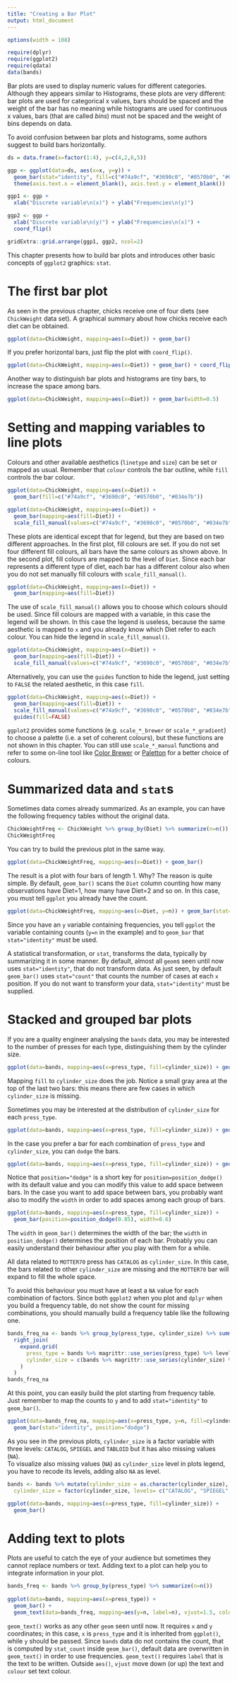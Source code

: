 ```yaml
---
title: "Creating a Bar Plot"
output: html_document
---
```


```r
options(width = 108)
```

```r
require(dplyr)
require(ggplot2)
require(qdata)
data(bands)
```

Bar plots are used to display numeric values for different categories. Although they appears similar to Histograms, these plots are very different: bar plots are used for categorical x values, bars should be spaced and the weight of the bar has no meaning while histograms are used for continuous x values, bars (that are called _bins_) must not be spaced and the weight of bins depends on data.

To avoid confusion between bar plots and histograms, some authors suggest to build bars horizontally.

```r
ds = data.frame(x=factor(1:4), y=c(4,2,6,5))

ggp <- ggplot(data=ds, aes(x=x, y=y)) +
  geom_bar(stat="identity", fill=c("#74a9cf", "#3690c0", "#0570b0", "#034e7b")) + 
  theme(axis.text.x = element_blank(), axis.text.y = element_blank())

ggp1 <- ggp +
  xlab("Discrete variable\n(x)") + ylab("Frequencies\n(y)")

ggp2 <- ggp +
  xlab("Discrete variable\n(y)") + ylab("Frequencies\n(x)") +
  coord_flip()

gridExtra::grid.arrange(ggp1, ggp2, ncol=2)
```

This chapter presents how to build bar plots and introduces other basic concepts of `ggplot2` graphics: `stat`.


# The first bar plot

As seen in the previous chapter, chicks receive one of four diets (see `ChickWeight` data set). A graphical summary about how chicks receive each diet can be obtained.

```r
ggplot(data=ChickWeight, mapping=aes(x=Diet)) + geom_bar()
```

If you prefer horizontal bars, just flip the plot with `coord_flip()`.

```r
ggplot(data=ChickWeight, mapping=aes(x=Diet)) + geom_bar() + coord_flip()
```

Another way to distinguish bar plots and histograms are tiny bars, to increase the space among bars.

```r
ggplot(data=ChickWeight, mapping=aes(x=Diet)) + geom_bar(width=0.5)
```

# Setting and mapping variables to line plots

Colours and other available aesthetics (`linetype` and `size`) can be set or mapped as usual. Remember that `colour` controls the bar outline, while `fill` controls the bar colour.

```r
ggplot(data=ChickWeight, mapping=aes(x=Diet)) +
  geom_bar(fill=c("#74a9cf", "#3690c0", "#0570b0", "#034e7b"))
```

```r
ggplot(data=ChickWeight, mapping=aes(x=Diet)) +
  geom_bar(mapping=aes(fill=Diet)) +
  scale_fill_manual(values=c("#74a9cf", "#3690c0", "#0570b0", "#034e7b"))
```

These plots are identical except that for legend, but they are based on two different approaches. In the first plot, fill colours are set. If you do not set four different fill colours, all bars have the same colours as shown above. In the second plot, fill colours are mapped to the level of `Diet`. Since each bar represents a different type of diet, each bar has a different colour also when you do not set manually fill colours with `scale_fill_manual()`.

```r
ggplot(data=ChickWeight, mapping=aes(x=Diet)) +
  geom_bar(mapping=aes(fill=Diet))
```

The use of `scale_fill_manual()` allows you to choose which colours should be used. Since fill colours are mapped with a variable, in this case the legend will be shown. In this case the legend is useless, because the same aesthetic is mapped to `x` and you already know which Diet refer to each colour. You can hide the legend in `scale_fill_manual()`.

```r
ggplot(data=ChickWeight, mapping=aes(x=Diet)) +
  geom_bar(mapping=aes(fill=Diet)) +
  scale_fill_manual(values=c("#74a9cf", "#3690c0", "#0570b0", "#034e7b"), guide=FALSE)
```

Alternatively, you can use the `guides` function to hide the legend, just setting to `FALSE` the related aesthetic, in this case `fill`.

```r
ggplot(data=ChickWeight, mapping=aes(x=Diet)) +
  geom_bar(mapping=aes(fill=Diet)) +
  scale_fill_manual(values=c("#74a9cf", "#3690c0", "#0570b0", "#034e7b")) +
  guides(fill=FALSE)
```

`ggplot2` provides some functions (e.g. `scale_*_brewer` or `scale_*_gradient`) to choose a palette (i.e. a set of coherent colours), but these functions are not shown in this chapter. You can still use `scale_*_manual` functions and refer to some on-line tool like [Color Brewer](http://colorbrewer2.org/) or [Paletton](http://paletton.com/) for a better choice of colours.


# Summarized data and `stat`s

Sometimes data comes already summarized. As an example, you can have the following frequency tables without the original data.

```r
ChickWeightFreq <- ChickWeight %>% group_by(Diet) %>% summarize(n=n())
ChickWeightFreq
```

You can try to build the previous plot in the same way.

```r
ggplot(data=ChickWeightFreq, mapping=aes(x=Diet)) + geom_bar()
```

The result is a plot with four bars of length 1. Why? The reason is quite simple. By default, `geom_bar()` scans the `Diet` column counting how many observations have Diet=1, how many have Diet=2 and so on. In this case, you must tell `ggplot` you already have the count.

```r
ggplot(data=ChickWeightFreq, mapping=aes(x=Diet, y=n)) + geom_bar(stat="identity")
```

Since you have an `y` variable containing frequencies, you tell `ggplot` the variable containing counts (`y=n` in the example) and to `geom_bar` that `stat="identity"` must be used. 

A statistical transformation, or `stat`, transforms the data, typically by summarizing it in some manner. By default, almost all `geom`s seen until now uses `stat="identity"`, that do not transform data. As just seen, by default `geom_bar()` uses `stat="count"` that counts the number of cases at each `x` position. If you do not want to transform your data, `stat="identity"` must be supplied.


# Stacked and grouped bar plots

If you are a quality engineer analysing the `bands` data, you may be interested to the number of presses for each type, distinguishing them by the cylinder size.

```r
ggplot(data=bands, mapping=aes(x=press_type, fill=cylinder_size)) + geom_bar()
```

Mapping `fill` to `cylinder_size` does the job. Notice a small gray area at the top of the last two bars: this means there are few cases in which `cylinder_size` is missing. 

Sometimes you may be interested at the distribution of `cylinder_size` for each `press_type`.

```r
ggplot(data=bands, mapping=aes(x=press_type, fill=cylinder_size)) + geom_bar(position="fill")
```

In the case you prefer a bar for each combination of `press_type` and `cylinder_size`, you can `dodge` the bars.

```r
ggplot(data=bands, mapping=aes(x=press_type, fill=cylinder_size)) + geom_bar(position="dodge")
```

Notice that `position="dodge"` is a short key for `position=position_dodge()` with its default value and you can modify this value to add space between bars. In the case you want to add space between bars, you probably want also to modify the `width` in order to add spaces among each group of bars.

```r
ggplot(data=bands, mapping=aes(x=press_type, fill=cylinder_size)) +
  geom_bar(position=position_dodge(0.85), width=0.6)
```

The `width` in `geom_bar()` determines the width of the bar; the `width` in `position_dodge()` determines the position of each bar. Probably you can easily understand their behaviour after you play with them for a while.

All data related to `MOTTER70` press has `CATALOG` as `cylinder_size`. In this case, the bars related to other `cylinder_size` are missing and the `MOTTER70` bar will expand to fill the whole space.

To avoid this behaviour you must have at least a `NA` value for each combination of factors. Since both `ggplot2` when you plot and `dplyr` when you build a frequency table, do not show the count for missing combinations, you should manually build a frequency table like the following one.

```r
bands_freq_na <- bands %>% group_by(press_type, cylinder_size) %>% summarise(n = n()) %>%
  right_join(
    expand.grid(
      press_type = bands %>% magrittr::use_series(press_type) %>% levels,
      cylinder_size = c(bands %>% magrittr::use_series(cylinder_size) %>% levels, NA)
    )
  )
bands_freq_na
```

At this point, you can easily build the plot starting from frequency table. Just remember to map the counts to `y` and to add `stat="identity"` to `geom_bar()`.

```r
ggplot(data=bands_freq_na, mapping=aes(x=press_type, y=n, fill=cylinder_size)) +
  geom_bar(stat="identity", position="dodge")
```

As you see in the previous plots, `cylinder_size` is a factor variable with three levels: `CATALOG`, `SPIEGEL` and `TABLOID` but it has also missing values (`NA`).   
To visualize also missing values (`NA`) as `cylinder_size` level in plots legend, you have to recode its levels, adding also `NA` as level.  

```r
bands <- bands %>% mutate(cylinder_size = as.character(cylinder_size), cylinder_size =ifelse(is.na(cylinder_size),"NA",cylinder_size),
  cylinder_size = factor(cylinder_size, levels= c("CATALOG", "SPIEGEL", "TABLOID", "NA"), labels = c("CATALOG", "SPIEGEL", "TABLOID", "NA")))

ggplot(data=bands, mapping=aes(x=press_type, fill=cylinder_size)) +
  geom_bar() 
```


# Adding text to plots

Plots are useful to catch the eye of your audience but sometimes they cannot replace numbers or text. Adding text to a plot can help you to integrate information in your plot.

```r
bands_freq <- bands %>% group_by(press_type) %>% summarize(n=n())
  
ggplot(data=bands, mapping=aes(x=press_type)) +
  geom_bar() +
  geom_text(data=bands_freq, mapping=aes(y=n, label=n), vjust=1.5, colour="white")
```

`geom_text()` works as any other `geom` seen until now. It requires `x` and `y` coordinates; in this case, `x` is `press_type` and it is inherited from `ggplot()`, while `y` should be passed. Since `bands` data do not contains the count, that is computed by `stat_count` inside `geom_bar()`, default data are overwritten in `geom_text()` in order to use frequencies. `geom_text()` requires `label` that is the text to be written. Outside `aes()`, `vjust` move down (or up) the text and `colour` set text colour.

